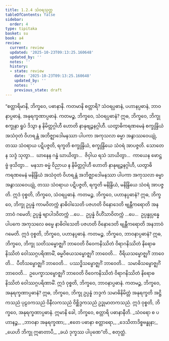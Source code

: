 ```yaml
---
title: 1.2.4 သံဝရသုတ္တ
tableOfContents: false
sidebar:
  order: 4
type: tipitaka
basket: su
book: a4
review:
  current: review
  updated: '2025-10-23T09:13:25.160648'
  updated_by: ''
  notes: ''
  history:
  - state: review
    date: '2025-10-23T09:13:25.160648'
    updated_by: ''
    notes: ''
    previous_state: draft
---
```



<ReviewStatus review={frontmatter.review} showDetails={true} />

<HypothesisAnnotation frontmatter={frontmatter} />

<DynamicBreadcrumb />

<Division number="14" book="a4" e="ch" v="15" p="323">

<Paragraph number="98" book="a4">
“စတ္တာရိမာနိ, ဘိက္ခဝေ, ပဓာနာနိ. ကတမာနိ စတ္တာရိ? သံဝရပ္ပဓာနံ, ပဟာနပ္ပဓာနံ, ဘာဝနာပ္ပဓာနံ, အနုရက္ခဏာပ္ပဓာနံ. ကတမဉ္စ, ဘိက္ခဝေ, သံဝရပ္ပဓာနံ? ဣဓ, ဘိက္ခဝေ, ဘိက္ခု စက္ခုနာ ရူပံ ဒိသွာ န နိမိတ္တဂ္ဂါဟီ ဟောတိ နာနုဗျဉ္ဇနဂ္ဂါဟီ. ယတွာဓိကရဏမေနံ စက္ခုန္ဒြိယံ အသံဝုတံ ဝိဟရန္တံ အဘိဇ္ဈာဒေါမနဿာ ပါပကာ အကုသလာ ဓမ္မာ အနွာဿဝေယျုံ, တဿ သံဝရာယ ပဋိပဇ္ဇတိ, ရက္ခတိ စက္ခုန္ဒြိယံ, စက္ခုန္ဒြိယေ သံဝရံ အာပဇ္ဇတိ. သောတေန သဒ္ဒံ သုတွာ…  ဃာနေန ဂန္ဓံ ဃာယိတွာ…  ဇိဝှါယ ရသံ သာယိတွာ…  ကာယေန ဖောဋ္ဌဗ္ဗံ ဖုသိတွာ…  မနသာ ဓမ္မံ ဝိညာယ န နိမိတ္တဂ္ဂါဟီ ဟောတိ နာနုဗျဉ္ဇနဂ္ဂါဟီ, ယတွာဓိကရဏမေနံ မနိန္ဒြိယံ အသံဝုတံ ဝိဟရန္တံ အဘိဇ္ဈာဒေါမနဿာ ပါပကာ အကုသလာ ဓမ္မာ အနွာဿဝေယျုံ, တဿ သံဝရာယ ပဋိပဇ္ဇတိ, ရက္ခတိ မနိန္ဒြိယံ, မနိန္ဒြိယေ သံဝရံ အာပဇ္ဇတိ. ဣဒံ ဝုစ္စတိ, ဘိက္ခဝေ, သံဝရပ္ပဓာနံ.
</Paragraph>

<Paragraph number="99" book="a4">
ကတမဉ္စ, ဘိက္ခဝေ, ပဟာနပ္ပဓာနံ? ဣဓ, ဘိက္ခဝေ, ဘိက္ခု ဥပ္ပန္နံ ကာမဝိတက္ကံ နာဓိဝါသေတိ ပဇဟတိ ဝိနောဒေတိ ဗျန္တီကရောတိ အနဘာဝံ ဂမေတိ; ဥပ္ပန္နံ ဗျာပါဒဝိတက္ကံ …ပေ…  ဥပ္ပန္နံ ဝိဟိံသာဝိတက္ကံ …ပေ…  ဥပ္ပန္နုပ္ပန္နေ ပါပကေ အကုသလေ ဓမ္မေ နာဓိဝါသေတိ ပဇဟတိ ဝိနောဒေတိ ဗျန္တီကရောတိ အနဘာဝံ ဂမေတိ. ဣဒံ ဝုစ္စတိ, ဘိက္ခဝေ, ပဟာနပ္ပဓာနံ.
</Paragraph>

<Paragraph number="100" book="a4">
ကတမဉ္စ, ဘိက္ခဝေ, ဘာဝနာပ္ပဓာနံ? ဣဓ, ဘိက္ခဝေ, ဘိက္ခု သတိသမ္ဗောဇ္ဈင်္ဂံ ဘာဝေတိ ဝိဝေကနိဿိတံ ဝိရာဂနိဿိတံ နိရောဓနိဿိတံ ဝေါဿဂ္ဂပရိဏာမိံ, ဓမ္မဝိစယသမ္ဗောဇ္ဈင်္ဂံ ဘာဝေတိ…  ဝီရိယသမ္ဗောဇ္ဈင်္ဂံ ဘာဝေတိ…  ပီတိသမ္ဗောဇ္ဈင်္ဂံ ဘာဝေတိ…  ပဿဒ္ဓိသမ္ဗောဇ္ဈင်္ဂံ ဘာဝေတိ…  သမာဓိသမ္ဗောဇ္ဈင်္ဂံ ဘာဝေတိ…  ဥပေက္ခာသမ္ဗောဇ္ဈင်္ဂံ ဘာဝေတိ ဝိဝေကနိဿိတံ ဝိရာဂနိဿိတံ နိရောဓနိဿိတံ ဝေါဿဂ္ဂပရိဏာမိံ. ဣဒံ ဝုစ္စတိ, ဘိက္ခဝေ, ဘာဝနာပ္ပဓာနံ.
</Paragraph>

<Paragraph number="101" book="a4">
ကတမဉ္စ, ဘိက္ခဝေ, အနုရက္ခဏာပ္ပဓာနံ? ဣဓ, ဘိက္ခဝေ, ဘိက္ခု ဥပ္ပန္နံ ဘဒ္ဒကံ သမာဓိနိမိတ္တံ အနုရက္ခတိ အဋ္ဌိကသညံ ပုဠဝကသညံ ဝိနီလကသညံ ဝိစ္ဆိဒ္ဒကသညံ ဥဒ္ဓုမာတကသညံ. ဣဒံ ဝုစ္စတိ, ဘိက္ခဝေ, အနုရက္ခဏာပ္ပဓာနံ. ဣမာနိ ခေါ, ဘိက္ခဝေ, စတ္တာရိ ပဓာနာနီတိ.
</Paragraph>

<Paragraph number="102" type="verses" book="a4">
_သံဝရော စ ပဟာနဉ္စ,_  
_ဘာဝနာ အနုရက္ခဏာ;_  
_ဧတေ ပဓာနာ စတ္တာရော,_  
_ဒေသိတာဒိစ္စဗန္ဓုနာ;_  
_ယေဟိ ဘိက္ခု ဣဓာတာပီ,_  
_ခယံ ဒုက္ခဿ ပါပုဏေ”တိ._  


</Paragraph>
</Division>

<Paragraph number="103" type="center" book="a4">
စတုတ္ထံ.
</Paragraph>